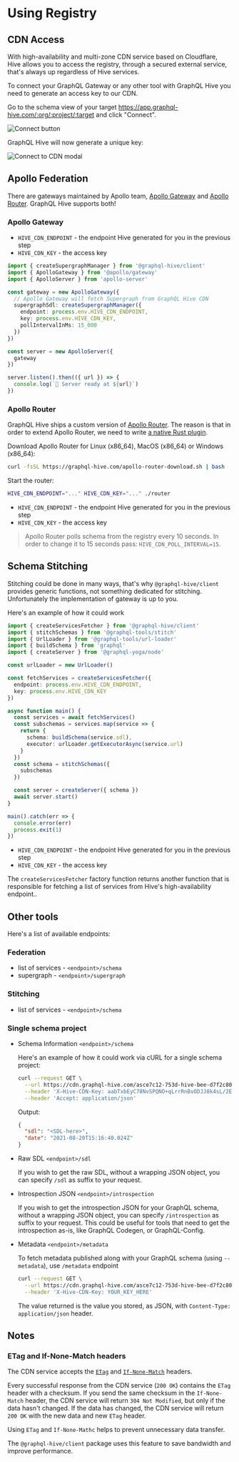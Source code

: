# Using Registry

## CDN Access

With high-availability and multi-zone CDN service based on Cloudflare, Hive allows you to access the
registry, through a secured external service, that's always up regardless of Hive services.

To connect your GraphQL Gateway or any other tool with GraphQL Hive you need to generate an access
key to our CDN.

Go to the schema view of your target https://app.graphql-hive.com/:org/:project/:target and click
"Connect".

![Connect button](/schema-view-connect-button.png)

GraphQL Hive will now generate a unique key:

![Connect to CDN modal](/connect-to-cdn-modal.png)

## Apollo Federation

There are gateways maintained by Apollo team, [Apollo Gateway](#apollo-gateway) and
[Apollo Router](#apollo-router). GraphQL Hive supports both!

### Apollo Gateway

- `HIVE_CDN_ENDPOINT` - the endpoint Hive generated for you in the previous step
- `HIVE_CDN_KEY` - the access key

```typescript
import { createSupergraphManager } from '@graphql-hive/client'
import { ApolloGateway } from '@apollo/gateway'
import { ApolloServer } from 'apollo-server'

const gateway = new ApolloGateway({
  // Apollo Gateway will fetch Supergraph from GraphQL Hive CDN
  supergraphSdl: createSupergraphManager({
    endpoint: process.env.HIVE_CDN_ENDPOINT,
    key: process.env.HIVE_CDN_KEY,
    pollIntervalInMs: 15_000
  })
})

const server = new ApolloServer({
  gateway
})

server.listen().then(({ url }) => {
  console.log(`🚀 Server ready at ${url}`)
})
```

### Apollo Router

GraphQL Hive ships a custom version of [Apollo Router](https://www.apollographql.com/docs/router/).
The reason is that in order to extend Apollo Router, we need to write
[a native Rust plugin](https://www.apollographql.com/docs/router/customizations/native).

Download Apollo Router for Linux (x86_64), MacOS (x86_64) or Windows (x86_64):

```bash
curl -fsSL https://graphql-hive.com/apollo-router-download.sh | bash
```

Start the router:

```bash
HIVE_CDN_ENDPOINT="..." HIVE_CDN_KEY="..." ./router
```

- `HIVE_CDN_ENDPOINT` - the endpoint Hive generated for you in the previous step
- `HIVE_CDN_KEY` - the access key

> Apollo Router polls schema from the registry every 10 seconds. In order to change it to 15 seconds
> pass: `HIVE_CDN_POLL_INTERVAL=15`.

## Schema Stitching

Stitching could be done in many ways, that's why `@graphql-hive/client` provides generic functions,
not something dedicated for stitching. Unfortunately the implementation of gateway is up to you.

Here's an example of how it could work

```typescript
import { createServicesFetcher } from '@graphql-hive/client'
import { stitchSchemas } from '@graphql-tools/stitch'
import { UrlLoader } from '@graphql-tools/url-loader'
import { buildSchema } from 'graphql'
import { createServer } from '@graphql-yoga/node'

const urlLoader = new UrlLoader()

const fetchServices = createServicesFetcher({
  endpoint: process.env.HIVE_CDN_ENDPOINT,
  key: process.env.HIVE_CDN_KEY
})

async function main() {
  const services = await fetchServices()
  const subschemas = services.map(service => {
    return {
      schema: buildSchema(service.sdl),
      executor: urlLoader.getExecutorAsync(service.url)
    }
  })
  const schema = stitchSchemas({
    subschemas
  })

  const server = createServer({ schema })
  await server.start()
}

main().catch(err => {
  console.error(err)
  process.exit(1)
})
```

- `HIVE_CDN_ENDPOINT` - the endpoint Hive generated for you in the previous step
- `HIVE_CDN_KEY` - the access key

The `createServicesFetcher` factory function returns another function that is responsible for
fetching a list of services from Hive's high-availability endpoint..

## Other tools

Here's a list of available endpoints:

### Federation

- list of services - `<endpoint>/schema`
- supergraph - `<endpoint>/supergraph`

### Stitching

- list of services - `<endpoint>/schema`

### Single schema project

- Schema Information `<endpoint>/schema`

  Here's an example of how it could work via cURL for a single schema project:

  ```bash
  curl --request GET \
    --url https://cdn.graphql-hive.com/asce7c12-753d-hive-bee-d7f2c803e232/schema \
    --header 'X-Hive-CDN-Key: aabTxbEyC78NvSPQNO+qLrrRnBvODJJ8k4sL/2EtIwc=' \
    --header 'Accept: application/json'
  ```

  Output:

  ```json
  {
    "sdl": "<SDL-here>",
    "date": "2021-08-20T15:16:40.024Z"
  }
  ```

- Raw SDL `<endpoint>/sdl`

  If you wish to get the raw SDL, without a wrapping JSON object, you can specify `/sdl` as suffix
  to your request.

- Introspection JSON `<endpoint>/introspection`

  If you wish to get the introspection JSON for your GraphQL schema, without a wrapping JSON object,
  you can specify `/introspection` as suffix to your request. This could be useful for tools that
  need to get the introspection as-is, like GraphQL Codegen, or GraphQL-Config.

- Metadata `<endpoint>/metadata`

  To fetch metadata published along with your GraphQL schema (using `--metadata`), use `/metadata`
  endpoint

  ```bash
  curl --request GET \
    --url https://cdn.graphql-hive.com/asce7c12-753d-hive-bee-d7f2c803e232/metadata \
    --header 'X-Hive-CDN-Key: YOUR_KEY_HERE'
  ```

  The value returned is the value you stored, as JSON, with `Content-Type: application/json` header.

## Notes

### ETag and If-None-Match headers

The CDN service accepts the [`ETag`](https://developer.mozilla.org/en-US/docs/Web/HTTP/Headers/ETag)
and [`If-None-Match`](https://developer.mozilla.org/en-US/docs/Web/HTTP/Headers/If-None-Match)
headers.

Every successful response from the CDN service (`200 OK`) contains the `ETag` header with a
checksum. If you send the same checksum in the `If-None-Match` header, the CDN service will return
`304 Not Modified`, but only if the data hasn't changed. If the data has changed, the CDN service
will return `200 OK` with the new data and new `ETag` header.

Using `ETag` and `If-None-Mathc` helps to prevent unnecessary data transfer.

The `@graphql-hive/client` package uses this feature to save bandwidth and improve performance.
